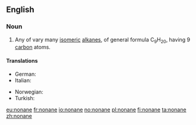 ==English==

===Noun===
{{en-noun}}

# {{context|organic compound|lang=en}} Any of vary many [[isomeric]] [[alkane]]s, of general formula C<sub>9</sub>H<sub>20</sub>, having 9 [[carbon]] atoms.

====Translations====
{{trans-top|nonane}}
* German: {{t+|de|Nonan|n}}
* Italian: {{t+|it|nonano|m}}
{{trans-mid}}
* Norwegian: {{t|no|nonan|n}}
* Turkish: {{t|tr|nonan}}
{{trans-bottom}}

[[eu:nonane]]
[[fr:nonane]]
[[io:nonane]]
[[no:nonane]]
[[pl:nonane]]
[[fi:nonane]]
[[ta:nonane]]
[[zh:nonane]]